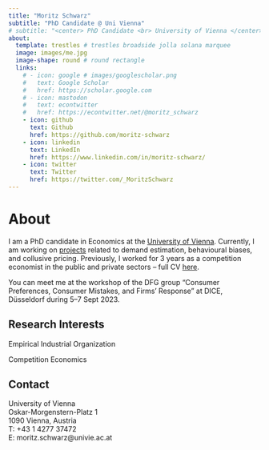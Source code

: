 ```yaml
---
title: "Moritz Schwarz"
subtitle: "PhD Candidate @ Uni Vienna"
# subtitle: "<center> PhD Candidate <br> University of Vienna </center>"
about:
  template: trestles # trestles broadside jolla solana marquee 
  image: images/me.jpg
  image-shape: round # round rectangle
  links:
    # - icon: google # images/googlescholar.png
    #   text: Google Scholar
    #   href: https://scholar.google.com
    # - icon: mastodon
    #   text: econtwitter
    #   href: https://econtwitter.net/@moritz_schwarz
    - icon: github
      text: Github
      href: https://github.com/moritz-schwarz
    - icon: linkedin
      text: LinkedIn
      href: https://www.linkedin.com/in/moritz-schwarz/
    - icon: twitter
      text: Twitter
      href: https://twitter.com/_MoritzSchwarz
---
```


<title> Moritz Schwarz · PhD Candidate · University of Vienna. I am a PhD candidate in Economics at the University of Vienna. My research interests include Empirical Industrial Organization and Competition Economics. </title>

# About
I am a PhD candidate in Economics at the [University of Vienna](https://econ.univie.ac.at/). Currently, I am working on [projects](https://www.moritz-schwarz.com/research/) related to demand estimation, behavioural biases, and collusive pricing. Previously, I worked for 3 years as a competition economist in the public and private sectors -- full CV [here](https://www.moritz-schwarz.com/cv/cv.pdf).

You can meet me at the workshop of the DFG group "Consumer Preferences, Consumer Mistakes, and Firms’ Response" at DICE, Düsseldorf during 5--7 Sept 2023.

## Research Interests
Empirical Industrial Organization

Competition Economics

## Contact
University of Vienna  <br>
Oskar-Morgenstern-Platz 1 <br>
1090 Vienna, Austria <br>
<span>T: </span><span>+43</span><span> 1 </span><span>4277</span><span> 37472</span> <br>
<span>E: moritz.schwarz@</span><span style="display:none;">HIDDEN_TEXT_TO_BLOCK SPAM</span><span>univie.ac.at</span> 

<!-- Room 03.314 <br> -->